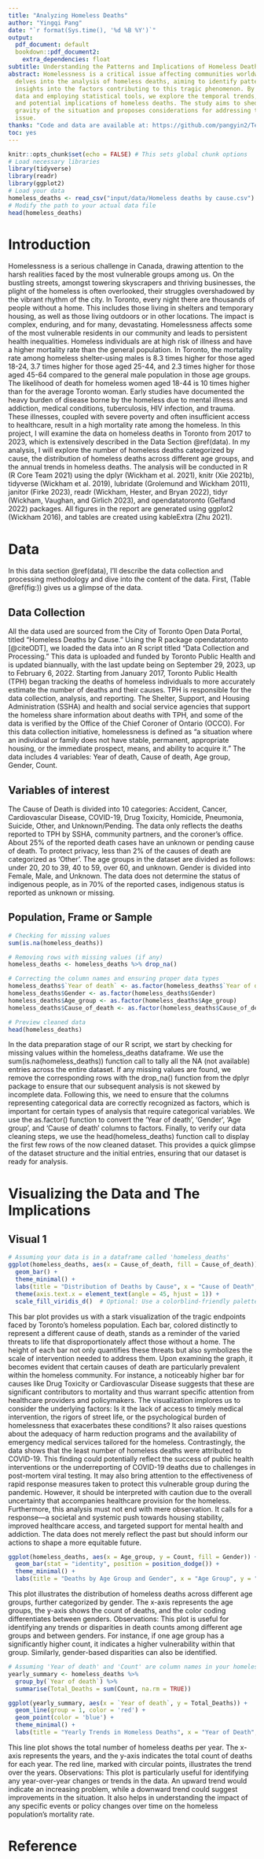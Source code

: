 ```yaml
---
title: "Analyzing Homeless Deaths"
author: "Yingqi Pang"
date: "`r format(Sys.time(), '%d %B %Y')`"
output:
  pdf_document: default
  bookdown::pdf_document2:
    extra_dependencies: float
subtitle: Understanding the Patterns and Implications of Homeless Deaths Over Time
abstract: Homelessness is a critical issue affecting communities worldwide. This paper
  delves into the analysis of homeless deaths, aiming to identify patterns and draw
  insights into the factors contributing to this tragic phenomenon. By examining available
  data and employing statistical tools, we explore the temporal trends, demographics,
  and potential implications of homeless deaths. The study aims to shed light on the
  gravity of the situation and proposes considerations for addressing this pressing
  issue.
thanks: "Code and data are available at: https://github.com/pangyin2/Term-Paper-1.git"
toc: yes
---
```



```r
knitr::opts_chunk$set(echo = FALSE) # This sets global chunk options
# Load necessary libraries
library(tidyverse)
library(readr)
library(ggplot2)
# Load your data
homeless_deaths <- read_csv("input/data/Homeless deaths by cause.csv")
# Modify the path to your actual data file
head(homeless_deaths)
```

# Introduction
Homelessness is a serious challenge in Canada, drawing attention to the harsh realities faced by the most vulnerable groups among us. On the bustling streets, amongst towering skyscrapers and thriving businesses, the plight of the homeless is often overlooked, their struggles overshadowed by the vibrant rhythm of the city. In Toronto, every night there are thousands of people without a home. This includes those living in shelters and temporary housing, as well as those living outdoors or in other locations. The impact is complex, enduring, and for many, devastating. Homelessness affects some of the most vulnerable residents in our community and leads to persistent health inequalities. Homeless individuals are at high risk of illness and have a higher mortality rate than the general population. In Toronto, the mortality rate among homeless shelter-using males is 8.3 times higher for those aged 18-24, 3.7 times higher for those aged 25-44, and 2.3 times higher for those aged 45-64 compared to the general male population in those age groups. The likelihood of death for homeless women aged 18-44 is 10 times higher than for the average Toronto woman. Early studies have documented the heavy burden of disease borne by the homeless due to mental illness and addiction, medical conditions, tuberculosis, HIV infection, and trauma. These illnesses, coupled with severe poverty and often insufficient access to healthcare, result in a high mortality rate among the homeless.
In this project, I will examine the data on homeless deaths in Toronto from 2017 to 2023, which is extensively described in the Data Section \@ref(data). In my analysis, I will explore the number of homeless deaths categorized by cause, the distribution of homeless deaths across different age groups, and the annual trends in homeless deaths. The analysis will be conducted in R (R Core Team 2021) using the dplyr (Wickham et al. 2021), knitr (Xie 2021b), tidyverse (Wickham et al. 2019), lubridate (Grolemund and Wickham 2011), janitor (Firke 2023), readr (Wickham, Hester, and Bryan 2022), tidyr (Wickham, Vaughan, and Girlich 2023), and opendatatoronto (Gelfand 2022) packages. All figures in the report are generated using ggplot2 (Wickham 2016), and tables are created using kableExtra (Zhu 2021).

\pagebreak

# Data
In this data section \@ref(data), I'll describe the data collection and processing methodology and dive into the content of the data. First, (Table \@ref(fig:)) gives us a glimpse of the data.

## Data Collection
All the data used are sourced from the City of Toronto Open Data Portal, titled "Homeless Deaths by Cause." Using the R package opendatatoronto [@citeODT], we loaded the data into an R script titled "Data Collection and Processing." This data is uploaded and funded by Toronto Public Health and is updated biannually, with the last update being on September 29, 2023, up to February 6, 2022. Starting from January 2017, Toronto Public Health (TPH) began tracking the deaths of homeless individuals to more accurately estimate the number of deaths and their causes. TPH is responsible for the data collection, analysis, and reporting. The Shelter, Support, and Housing Administration (SSHA) and health and social service agencies that support the homeless share information about deaths with TPH, and some of the data is verified by the Office of the Chief Coroner of Ontario (OCCO). For this data collection initiative, homelessness is defined as "a situation where an individual or family does not have stable, permanent, appropriate housing, or the immediate prospect, means, and ability to acquire it." The data includes 4 variables: Year of death, Cause of death, Age group, Gender, Count.

## Variables of interest
The Cause of Death is divided into 10 categories: Accident, Cancer, Cardiovascular Disease, COVID-19, Drug Toxicity, Homicide, Pneumonia, Suicide, Other, and Unknown/Pending. The data only reflects the deaths reported to TPH by SSHA, community partners, and the coroner’s office. About 25% of the reported death cases have an unknown or pending cause of death. To protect privacy, less than 2% of the causes of death are categorized as 'Other'. The age groups in the dataset are divided as follows: under 20, 20 to 39, 40 to 59, over 60, and unknown. Gender is divided into Female, Male, and Unknown. The data does not determine the status of indigenous people, as in 70% of the reported cases, indigenous status is reported as unknown or missing.

## Population, Frame or Sample
```r
# Checking for missing values
sum(is.na(homeless_deaths))

# Removing rows with missing values (if any)
homeless_deaths <- homeless_deaths %>% drop_na()

# Correcting the column names and ensuring proper data types
homeless_deaths$`Year of death` <- as.factor(homeless_deaths$`Year of death`)
homeless_deaths$Gender <- as.factor(homeless_deaths$Gender)
homeless_deaths$Age_group <- as.factor(homeless_deaths$Age_group)
homeless_deaths$Cause_of_death <- as.factor(homeless_deaths$Cause_of_death)

# Preview cleaned data
head(homeless_deaths)
```
In the data preparation stage of our R script, we start by checking for missing values within the homeless_deaths dataframe. We use the sum(is.na(homeless_deaths)) function call to tally all the NA (not available) entries across the entire dataset. If any missing values are found, we remove the corresponding rows with the drop_na() function from the dplyr package to ensure that our subsequent analysis is not skewed by incomplete data. Following this, we need to ensure that the columns representing categorical data are correctly recognized as factors, which is important for certain types of analysis that require categorical variables. We use the as.factor() function to convert the 'Year of death', 'Gender', 'Age group', and 'Cause of death' columns to factors. Finally, to verify our data cleaning steps, we use the head(homeless_deaths) function call to display the first few rows of the now cleaned dataset. This provides a quick glimpse of the dataset structure and the initial entries, ensuring that our dataset is ready for analysis.

# Visualizing the Data and The Implications
## Visual 1

```r
# Assuming your data is in a dataframe called 'homeless_deaths'
ggplot(homeless_deaths, aes(x = Cause_of_death, fill = Cause_of_death)) +
  geom_bar() +
  theme_minimal() +
  labs(title = "Distribution of Deaths by Cause", x = "Cause of Death", y = "Count") +
  theme(axis.text.x = element_text(angle = 45, hjust = 1)) +
  scale_fill_viridis_d()  # Optional: Use a colorblind-friendly palette
```
This bar plot provides us with a stark visualization of the tragic endpoints faced by Toronto's homeless population. Each bar, colored distinctly to represent a different cause of death, stands as a reminder of the varied threats to life that disproportionately affect those without a home. The height of each bar not only quantifies these threats but also symbolizes the scale of intervention needed to address them.
Upon examining the graph, it becomes evident that certain causes of death are particularly prevalent within the homeless community. For instance, a noticeably higher bar for causes like Drug Toxicity or Cardiovascular Disease suggests that these are significant contributors to mortality and thus warrant specific attention from healthcare providers and policymakers. The visualization implores us to consider the underlying factors: Is it the lack of access to timely medical intervention, the rigors of street life, or the psychological burden of homelessness that exacerbates these conditions? It also raises questions about the adequacy of harm reduction programs and the availability of emergency medical services tailored for the homeless.
Contrastingly, the data shows that the least number of homeless deaths were attributed to COVID-19. This finding could potentially reflect the success of public health interventions or the underreporting of COVID-19 deaths due to challenges in post-mortem viral testing. It may also bring attention to the effectiveness of rapid response measures taken to protect this vulnerable group during the pandemic. However, it should be interpreted with caution due to the overall uncertainty that accompanies healthcare provision for the homeless.
Furthermore, this analysis must not end with mere observation. It calls for a response—a societal and systemic push towards housing stability, improved healthcare access, and targeted support for mental health and addiction. The data does not merely reflect the past but should inform our actions to shape a more equitable future.
```r
ggplot(homeless_deaths, aes(x = Age_group, y = Count, fill = Gender)) +
  geom_bar(stat = "identity", position = position_dodge()) +
  theme_minimal() +
  labs(title = "Deaths by Age Group and Gender", x = "Age Group", y = "Count")
```
This plot illustrates the distribution of homeless deaths across different age groups, further categorized by gender.
The x-axis represents the age groups, the y-axis shows the count of deaths, and the color coding differentiates between genders.
Observations: This plot is useful for identifying any trends or disparities in death counts among different age groups and between genders. For instance, if one age group has a significantly higher count, it indicates a higher vulnerability within that group. Similarly, gender-based disparities can also be identified.

```r
# Assuming 'Year of death' and 'Count' are column names in your homeless_deaths dataframe
yearly_summary <- homeless_deaths %>%
  group_by(`Year of death`) %>%
  summarise(Total_Deaths = sum(Count, na.rm = TRUE))
```

```r
ggplot(yearly_summary, aes(x = `Year of death`, y = Total_Deaths)) +
  geom_line(group = 1, color = 'red') +
  geom_point(color = 'blue') +
  theme_minimal() +
  labs(title = "Yearly Trends in Homeless Deaths", x = "Year of Death", y = "Total Deaths")
```
This line plot shows the total number of homeless deaths per year.
The x-axis represents the years, and the y-axis indicates the total count of deaths for each year.
The red line, marked with circular points, illustrates the trend over the years.
Observations: This plot is particularly useful for identifying any year-over-year changes or trends in the data. An upward trend would indicate an increasing problem, while a downward trend could suggest improvements in the situation. It also helps in understanding the impact of any specific events or policy changes over time on the homeless population's mortality rate.

\pagebreak

# Reference
